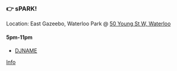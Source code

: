 ### 👉 sPARK!

Location: East Gazeebo, Waterloo Park @ [50 Young St W, Waterloo](https://maps.app.goo.gl/tWmLpimiCXC4w15H7)

#### 5pm-11pm

* [DJNAME](DJLINK)

[Info](https://www.instagram.com/p/DOt7WVZEsol-ZM3AOjJOv644DOGTsNJtTpyzxk0/)
